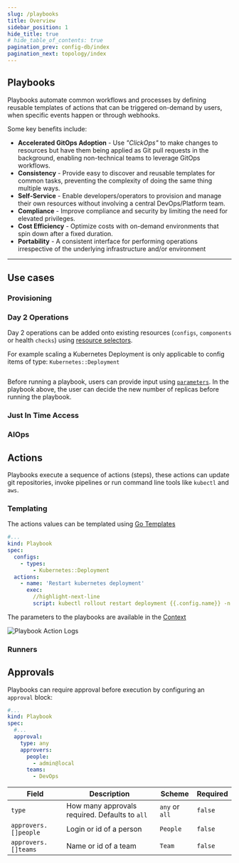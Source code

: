 ```yaml
---
slug: /playbooks
title: Overview
sidebar_position: 1
hide_title: true
# hide_table_of_contents: true
pagination_prev: config-db/index
pagination_next: topology/index
---
```


## Playbooks

Playbooks automate common workflows and processes by defining reusable templates of actions that can be triggered on-demand by users, when specific events happen or through webhooks.

<Screenshot img="/img/playbooks.svg" shadow={false}/>

Some key benefits include:

* **Accelerated GitOps Adoption** - Use  _"ClickOps"_ to make changes to resources but have them being applied as Git pull requests in the background, enabling non-technical teams to leverage GitOps workflows.
* **Consistency** - Provide easy to discover and reusable templates for common tasks, preventing the complexity of doing the same thing multiple ways.
* **Self-Service** - Enable developers/operators to provision and manage their own resources without involving a central DevOps/Platform team.
* **Compliance** - Improve compliance and security by limiting the need for elevated privileges.
* **Cost Efficiency** - Optimize costs with on-demand environments that spin down after a fixed duration.
* **Portability** - A consistent interface for performing operations irrespective of the underlying infrastructure and/or environment

<hr/>

## Use cases


### Provisioning

### Day 2 Operations

Day 2 operations can be added onto existing resources (`configs`, `components` or health `checks`) using [resource selectors](/reference/resource-selector).

For example scaling a Kubernetes Deployment is only applicable to config items of type: `Kubernetes::Deployment`

```yaml title='scale-deployment.yaml' file=../../modules/mission-control/fixtures/playbooks/scale-deployment.yaml
```

Before running a playbook, users can provide input using [`parameters`](/reference/playbooks/parameters).
In the playbook above, the user can decide the new number of replicas before running the playbook.


### Just In Time Access

### AIOps

## Actions

Playbooks execute a sequence of actions (steps), these actions can update git repositories, invoke pipelines or run command line tools like `kubectl` and `aws`.

### Templating

The actions values can be templated using [Go Templates](/reference/scripting/gotemplate)

```yaml title="restart-deployment.yaml"
#...
kind: Playbook
spec:
  configs:
    - types:
        - Kubernetes::Deployment
  actions:
    - name: 'Restart kubernetes deployment'
      exec:
        //highlight-next-line
        script: kubectl rollout restart deployment {{.config.name}} -n {{.config.tags.namespace}}
```

The parameters to the playbooks are available in the [Context](reference/playbooks/context)


![Playbook Action Logs](/img/playbook-action-logs.png)


### Runners

## Approvals

Playbooks can require approval before execution by configuring an `approval` block:

```yaml title="approve-kubernetes-scaling.yaml"
#...
kind: Playbook
spec:
  #...
  approval:
    type: any
    approvers:
      people:
        - admin@local
      teams:
        - DevOps
```

| Field       | Description                    | Scheme       | Required |
| ----------- | ------------------------------ | ------------ | -------- |
| `type`      | How many approvals required. Defaults to `all`    | `any` or `all`     | `false`  |
| `approvers.[]people` | Login or id of a person| `People` | `false`  |
| `approvers.[]teams` | Name or id of a team | `Team` | `false`  |



